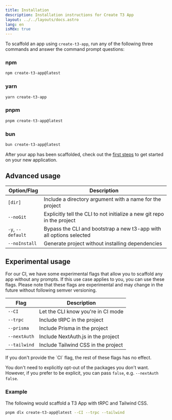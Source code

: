 ```yaml
---
title: Installation
description: Installation instructions for Create T3 App
layout: ../../layouts/docs.astro
lang: en
isMdx: true
---
```



To scaffold an app using `create-t3-app`, run any of the following three commands and answer the command prompt questions:

### npm

```bash
npm create-t3-app@latest
```

### yarn

```bash
yarn create-t3-app
```

### pnpm

```bash
pnpm create-t3-app@latest
```

### bun

```bash
bun create-t3-app@latest
```

After your app has been scaffolded, check out the [first steps](/en/usage/first-steps) to get started on your new application.

## Advanced usage

| Option/Flag       | Description                                                             |
| ----------------- | ----------------------------------------------------------------------- |
| `[dir]`           | Include a directory argument with a name for the project                |
| `--noGit`         | Explicitly tell the CLI to not initialize a new git repo in the project |
| `-y`, `--default` | Bypass the CLI and bootstrap a new t3-app with all options selected     |
| `--noInstall`     | Generate project without installing dependencies                        |

## Experimental usage

For our CI, we have some experimental flags that allow you to scaffold any app without any prompts. If this use case applies to you, you can use these flags. Please note that these flags are experimental and may change in the future without following semver versioning.

| Flag         | Description                         |
| ------------ | ----------------------------------- |
| `--CI`       | Let the CLI know you're in CI mode  |
| `--trpc`     | Include tRPC in the project         |
| `--prisma`   | Include Prisma in the project       |
| `--nextAuth` | Include NextAuth.js in the project  |
| `--tailwind` | Include Tailwind CSS in the project |

<Callout type="warning">
  If you don't provide the `CI` flag, the rest of these flags has no effect.
</Callout>

You don't need to explicitly opt-out of the packages you don't want. However, if you prefer to be explicit, you can pass `false`, e.g. `--nextAuth false`.

### Example

The following would scaffold a T3 App with tRPC and Tailwind CSS.

```bash
pnpm dlx create-t3-app@latest --CI --trpc --tailwind
```
